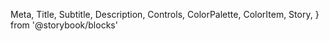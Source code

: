   Meta,
  Title,
  Subtitle,
  Description,
  Controls,
  ColorPalette,
  ColorItem,
  Story,
} from '@storybook/blocks'

<Meta of={MoviesPage} />

<Title />
<Description />
<Story of={MoviesPage.Primary} />
<Controls />
